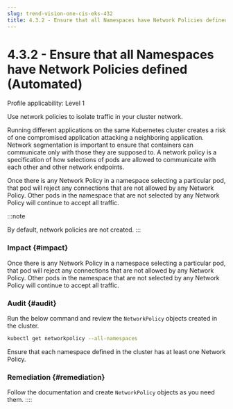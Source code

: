 ```yaml
---
slug: trend-vision-one-cis-eks-432
title: 4.3.2 - Ensure that all Namespaces have Network Policies defined (Automated)
---
```

# 4.3.2 - Ensure that all Namespaces have Network Policies defined (Automated)

Profile applicability: Level 1

Use network policies to isolate traffic in your cluster network.

Running different applications on the same Kubernetes cluster creates a risk of one compromised application attacking a neighboring application. Network segmentation is important to ensure that containers can communicate only with those they are supposed to. A network policy is a specification of how selections of pods are allowed to communicate with each other and other network endpoints.

Once there is any Network Policy in a namespace selecting a particular pod, that pod will reject any connections that are not allowed by any Network Policy. Other pods in the namespace that are not selected by any Network Policy will continue to accept all traffic.

:::note

By default, network policies are not created.
:::

### Impact {#impact}

Once there is any Network Policy in a namespace selecting a particular pod, that pod will reject any connections that are not allowed by any Network Policy. Other pods in the namespace that are not selected by any Network Policy will continue to accept all traffic.

### Audit {#audit}

Run the below command and review the `NetworkPolicy` objects created in the cluster.

```bash
kubectl get networkpolicy --all-namespaces
```

Ensure that each namespace defined in the cluster has at least one Network Policy.

### Remediation {#remediation}

Follow the documentation and create `NetworkPolicy` objects as you need them.
::::
